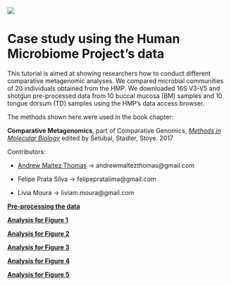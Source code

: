 ![](LBI-header-grande.png)

# Case study using the Human Microbiome Project's data
This tutorial is aimed at showing researchers how to conduct different comparative metagenomic analyses. We compared microbial communities of 20 individuals obtained from the HMP. We downloaded 16S V3-V5 and shotgun pre-processed data from 10 buccal mucosa (BM) samples and 10 tongue dorsum (TD) samples using the HMP's data access browser.

The methods shown here were used in the book chapter:

**Comparative Metagenomics**, part of Comparative Genomics, [_Methods in Molecular Biology_](http://www.springer.com/series/7651) edited by Setubal, Stadler, Stoye. 2017

Contributors:

* [Andrew Maltez Thomas](http://andrewmaltezthomas.wordpress.com) -> andrewmaltezthomas@gmail.com

* Felipe Prata Silva -> felipepratalima@gmail.com

* Livia Moura -> liviam.moura@gmail.com

[**Pre-processing the data**](https://github.com/andrewmaltezthomas/comparativemetagenomics/blob/master/preprocess.rmd)

[**Analysis for Figure 1**](https://github.com/andrewmaltezthomas/comparativemetagenomics/blob/master/figure1.Rmd)

[**Analysis for Figure 2**](https://github.com/andrewmaltezthomas/comparativemetagenomics/blob/master/figure2.Rmd)

[**Analysis for Figure 3**](https://github.com/andrewmaltezthomas/comparativemetagenomics/blob/master/figure3.Rmd)

[**Analysis for Figure 4**](https://github.com/andrewmaltezthomas/comparativemetagenomics/blob/master/figure4.Rmd)

[**Analysis for Figure 5**](https://github.com/andrewmaltezthomas/comparativemetagenomics/blob/master/figure5.Rmd)
